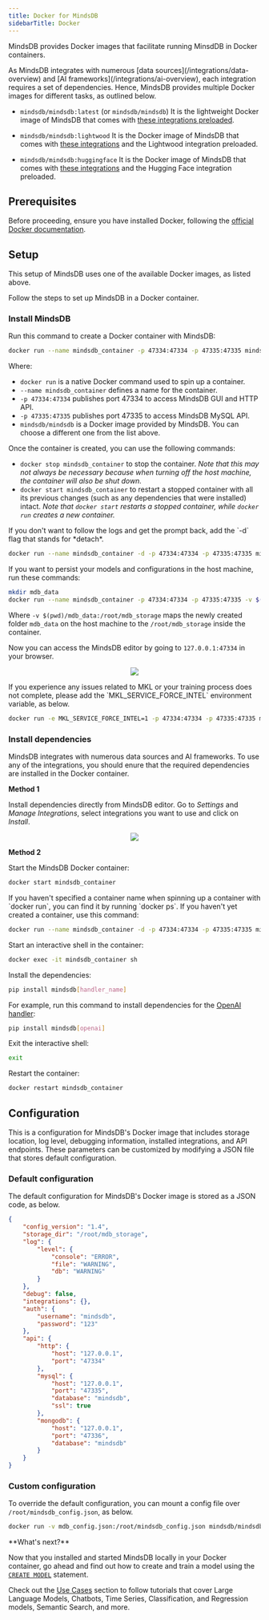 ```yaml
---
title: Docker for MindsDB
sidebarTitle: Docker
---
```


MindsDB provides Docker images that facilitate running MinsdDB in Docker containers.

<Tip>
As MindsDB integrates with numerous [data sources](/integrations/data-overview) and [AI frameworks](/integrations/ai-overview), each integration requires a set of dependencies. Hence, MindsDB provides multiple Docker images for different tasks, as outlined below.

* `mindsdb/mindsdb:latest` (or `mindsdb/mindsdb`)
It is the lightweight Docker image of MindsDB that comes with [these integrations preloaded](https://github.com/mindsdb/mindsdb/blob/main/default_handlers.txt).

* `mindsdb/mindsdb:lightwood`
It is the Docker image of MindsDB that comes with [these integrations](https://github.com/mindsdb/mindsdb/blob/main/default_handlers.txt) and the Lightwood integration preloaded.

* `mindsdb/mindsdb:huggingface`
It is the Docker image of MindsDB that comes with [these integrations](https://github.com/mindsdb/mindsdb/blob/main/default_handlers.txt) and the Hugging Face integration preloaded.
</Tip>

## Prerequisites

Before proceeding, ensure you have installed Docker, following the [official Docker documentation](https://docs.docker.com/install).

## Setup

This setup of MindsDB uses one of the available Docker images, as listed above.

Follow the steps to set up MindsDB in a Docker container.

### Install MindsDB

Run this command to create a Docker container with MindsDB:

```bash
docker run --name mindsdb_container -p 47334:47334 -p 47335:47335 mindsdb/mindsdb
```

Where:

-   `docker run` is a native Docker command used to spin up a container.
-   `--name mindsdb_container` defines a name for the container.
-   `-p 47334:47334` publishes port 47334 to access MindsDB GUI and HTTP API.
-   `-p 47335:47335` publishes port 47335 to access MindsDB MySQL API.
-   `mindsdb/mindsdb` is a Docker image provided by MindsDB. You can choose a different one from the list above.

Once the container is created, you can use the following commands:

-   `docker stop mindsdb_container` to stop the container. *Note that this may not always be necessary because when turning off the host machine, the container will also be shut down.*
-   `docker start mindsdb_container` to restart a stopped container with all its previous changes (such as any dependencies that were installed) intact. *Note that `docker start` restarts a stopped container, while `docker run` creates a new container.*

<Tip>
If you don't want to follow the logs and get the prompt back, add the `-d` flag that stands for *detach*.

```bash
docker run --name mindsdb_container -d -p 47334:47334 -p 47335:47335 mindsdb/mindsdb
```
</Tip>

<Tip>
If you want to persist your models and configurations in the host machine, run these commands:

```bash
mkdir mdb_data
docker run --name mindsdb_container -p 47334:47334 -p 47335:47335 -v $(pwd)/mdb_data:/root/mdb_storage mindsdb/mindsdb
```

Where `-v $(pwd)/mdb_data:/root/mdb_storage` maps the newly created folder `mdb_data` on the host machine to the `/root/mdb_storage` inside the container.
</Tip>

Now you can access the MindsDB editor by going to `127.0.0.1:47334` in your browser.

<p align="center">
  <img src="/assets/mindsdb-editor.png" />
</p>

<Warning>
If you experience any issues related to MKL or your training process does not complete, please add the `MKL_SERVICE_FORCE_INTEL` environment variable, as below.

```bash
docker run -e MKL_SERVICE_FORCE_INTEL=1 -p 47334:47334 -p 47335:47335 mindsdb/mindsdb
```
</Warning>

### Install dependencies

MindsDB integrates with numerous data sources and AI frameworks. To use any of the integrations, you should enure that the required dependencies are installed in the Docker container.

**Method 1**

Install dependencies directly from MindsDB editor. Go to *Settings* and *Manage Integrations*, select integrations you want to use and click on *Install*.

<p align="center">
  <img src="/assets/install-dependencies-gui.png"/>
</p>

**Method 2**

Start the MindsDB Docker container:

```bash
docker start mindsdb_container
```

<Tip>
If you haven't specified a container name when spinning up a container with `docker run`, you can find it by running `docker ps`.
</Tip>

<Tip>
If you haven't yet created a container, use this command:

```bash
docker run --name mindsdb_container -d -p 47334:47334 -p 47335:47335 mindsdb/mindsdb
```
</Tip>

Start an interactive shell in the container:

```bash
docker exec -it mindsdb_container sh
```

Install the dependencies:

```bash
pip install mindsdb[handler_name]
```

For example, run this command to install dependencies for the [OpenAI handler](https://github.com/mindsdb/mindsdb/tree/main/mindsdb/integrations/handlers/openai_handler):

```bash
pip install mindsdb[openai]
```

Exit the interactive shell:

```bash
exit
```

Restart the container:

```bash
docker restart mindsdb_container
```

## Configuration

This is a configuration for MindsDB's Docker image that includes storage location, log level, debugging information, installed integrations, and API endpoints. These parameters can be customized by modifying a JSON file that stores default configuration.

### Default configuration

The default configuration for MindsDB's Docker image is stored as a JSON code, as below.

```json
{
    "config_version": "1.4",
    "storage_dir": "/root/mdb_storage",
    "log": {
        "level": {
            "console": "ERROR",
            "file": "WARNING",
            "db": "WARNING"
        }
    },
    "debug": false,
    "integrations": {},
    "auth": {
        "username": "mindsdb",
        "password": "123"
    },
    "api": {
        "http": {
            "host": "127.0.0.1",
            "port": "47334"
        },
        "mysql": {
            "host": "127.0.0.1",
            "port": "47335",
            "database": "mindsdb",
            "ssl": true
        },
        "mongodb": {
            "host": "127.0.0.1",
            "port": "47336",
            "database": "mindsdb"
        }
    }
}
```

### Custom configuration

To override the default configuration, you can mount a config file over `/root/mindsdb_config.json`, as below.

```bash
docker run -v mdb_config.json:/root/mindsdb_config.json mindsdb/mindsdb
```

<Tip>
**What's next?**

Now that you installed and started MindsDB locally in your Docker container, go ahead and find out how to create and train a model using the [`CREATE MODEL`](/sql/create/model) statement.

Check out the [Use Cases](/use-cases/overview) section to follow tutorials that cover Large Language Models, Chatbots, Time Series, Classification, and Regression models, Semantic Search, and more.
</Tip>
